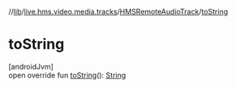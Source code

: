 //[lib](/api-reference/android/v2/home/content)/[live.hms.video.media.tracks](../index)/[HMSRemoteAudioTrack](index)/[toString](to-string)

# toString

[androidJvm]\
open override fun [toString](to-string)(): [String](https://kotlinlang.org/api/latest/jvm/stdlib/kotlin/-string/index.html)
